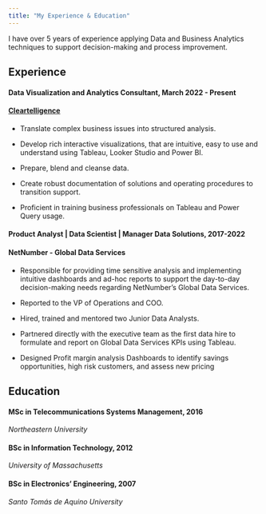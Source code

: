 ```yaml
---
title: "My Experience & Education"
---
```


I have over 5 years of experience applying Data and Business Analytics techniques to support decision-making and process improvement.

## **Experience**

#### **Data Visualization and Analytics Consultant,** March 2022 - Present 

#### [Cleartelligence](https://www.cleartelligence.com/)

-   Translate complex business issues into structured analysis.

-   Develop rich interactive visualizations, that are intuitive, easy to use and understand using Tableau, Looker Studio and Power BI.

-   Prepare, blend and cleanse data.

-   Create robust documentation of solutions and operating procedures to transition support.

-   Proficient in training business professionals on Tableau and Power Query usage.

#### **Product Analyst \| Data Scientist \| Manager Data Solutions,** 2017-2022 

#### NetNumber - Global Data Services

-   Responsible for providing time sensitive analysis and implementing intuitive dashboards and ad-hoc reports to support the day-to-day decision-making needs regarding NetNumber's Global Data Services.

-   Reported to the VP of Operations and COO.

-   Hired, trained and mentored two Junior Data Analysts.

-   Partnered directly with the executive team as the first data hire to formulate and report on Global Data Services KPIs using Tableau.

-   Designed Profit margin analysis Dashboards to identify savings opportunities, high risk customers, and assess new pricing

## **Education**

#### **MSc in Telecommunications Systems Management,** 2016

*Northeastern University*

#### **BSc in Information Technology, 2012**

*University of Massachusetts*

#### **BSc in Electronics' Engineering, 2007**

*Santo Tomás de Aquino University*
